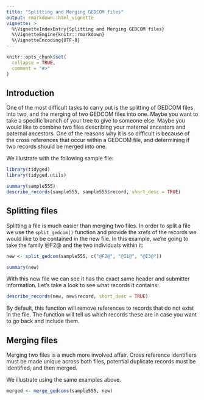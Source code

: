 ```yaml
---
title: "Splitting and Merging GEDCOM files"
output: rmarkdown::html_vignette
vignette: >
  %\VignetteIndexEntry{Splitting and Merging GEDCOM files}
  %\VignetteEngine{knitr::rmarkdown}
  %\VignetteEncoding{UTF-8}
---
```


```r
knitr::opts_chunk$set(
  collapse = TRUE,
  comment = "#>"
)
```

## Introduction

One of the most difficult tasks to carry out is the splitting of GEDCOM files into two, and the merging of two GEDCOM files into one. Maybe you want to take a specific branch of your tree to give to someone else. Maybe you would like to combine two files describing your maternal ancestors and paternal ancestors. One of the reasons why it is so difficult is because of the cross references that occur within a GEDCOM file, and determining if two records should be merged into one.

We illustrate with the following sample file:

```r
library(tidyged)
library(tidyged.utils)

summary(sample555)
describe_records(sample555, sample555$record, short_desc = TRUE)
```

## Splitting files

Splitting a file is much easier than merging two files. In order to split a file we use the `split_gedcom()` function and provide the xrefs of the records we would like to be contained in the new file. In this example, we're going to take the family @F2@ and the two individuals within it:

```r
new <- split_gedcom(sample555, c("@F2@", "@I1@", "@I3@"))

summary(new)
```

With this new file we can see it has the exact same header and submitter information. Let's take a look to see what records it contains:

```r
describe_records(new, new$record, short_desc = TRUE)
```

By default, this function will remove references to records that do not exist in the file. The function will tell us which records these are in case you want to go back and include them.


## Merging files

Merging two files is a much more involved affair. Cross reference identifiers must be made unique across both files, potential duplicate records must be identified, and then merged.

We illustrate using the same examples above.


```r
merged <- merge_gedcoms(sample555, new)
```




